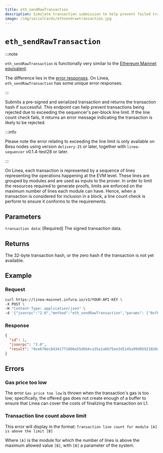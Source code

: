 ```yaml
---
title: eth_sendRawTransaction
description: Simulate transaction submission to help prevent failed transactions.
image: /img/socialCards/ethsendrawtransaction.jpg
---
```


# `eth_sendRawTransaction`

:::note

`eth_sendRawTransaction` is functionally very similar to the [Ethereum Mainnet equivalent](https://docs.infura.io/api/networks/ethereum/json-rpc-methods/eth_sendrawtransaction). 

The difference lies in the [error responses](#errors). On Linea, `eth_sendRawTransaction` has some 
unique error responses.

:::

Submits a pre-signed and serialized transaction and returns the transaction hash if successful. 
This endpoint can help prevent transactions being rejected due to exceeding the sequencer's 
per-block line limit. If the line count check fails, it returns an error message indicating the 
transaction is likely to be rejected.

:::info

Please note the error relating to exceeding the line limit is only available on Besu nodes using 
version `delivery-25` or later, together with `linea-sequencer` v0.1.4-test28 or later.

:::

On Linea, each transaction is represented by a sequence of lines representing the operations 
happening at the EVM level. These lines are grouped by modules and are used as inputs to the prover. 
In order to limit the resources required to generate proofs, limits are enforced on the maximum 
number of lines each module can have. Hence, when a transaction is considered for inclusion in a 
block, a line count check is perform to ensure it conforms to the requirements.

## Parameters

`transaction data`: [Required] The signed transaction data.

## Returns

The 32-byte transaction hash, or the zero hash if the transaction is not yet available.

## Example

### Request

```bash
curl https://linea-mainnet.infura.io/v3/YOUR-API-KEY \
-X POST \
-H "Content-Type: application/json" \
-d '{"jsonrpc":"2.0","method":"eth_sendRawTransaction","params": ["0xf869018203e882520894f17f52151ebef6c7334fad080c5704d77216b732881bc16d674ec80000801ba02da1c48b670996dcb1f447ef9ef00b33033c48a4fe938f420bec3e56bfd24071a062e0aa78a81bf0290afbc3a9d8e9a068e6d74caa66c5e0fa8a46deaae96b0833"],"id":1}'
```
### Response

```JSON
{
  "id": 1,
  "jsonrpc": "2.0",
  "result": "0xe670ec64341771606e55d6b4ca35a1a6b75ee3d5145a99d05921026d1527331"
}
```

## Errors

### Gas price too low

The error `Gas price too low` is thrown when the transaction's gas is too low; specifically, the 
offered gas does not create enough of a buffer to ensure that Linea can cover the costs of 
finalizing the transaction on L1.

### Transaction line count above limit

This error will display in the format:
`Transaction line count for module [A] is above the limit [B]`

Where `[A]`  is the module for which the number of lines is above the maximum allowed value `[B]`,
with `[B]` a parameter of the system.
